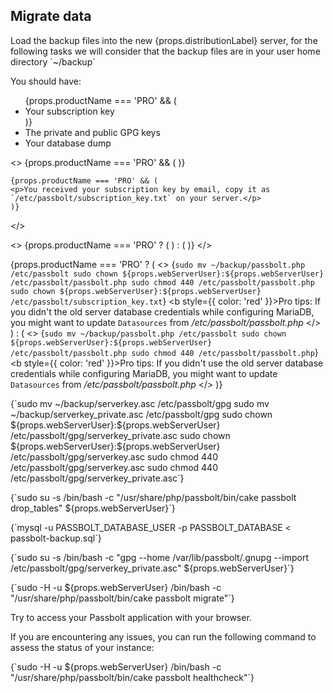 
## Migrate data

<p>Load the backup files into the new {props.distributionLabel} server, for the following tasks we will consider that the backup files are in your user home directory `~/backup`</p>

You should have:

<ul>
    {props.productName === 'PRO' && (
    <li>Your subscription key</li>
    )}
    <li>The private and public GPG keys</li>
    <li>Your database dump</li>
</ul>

<>
    {props.productName === 'PRO' && (
        <Incrementor
            title="Create the subscription key file"
            resetCounter={true}
        />
        )}

    {props.productName === 'PRO' && (
    <p>You received your subscription key by email, copy it as `/etc/passbolt/subscription_key.txt` on your server.</p>
    )}
</>

<>
    {props.productName === 'PRO' ? (
        <Incrementor
            title="Restore Passbolt configuration file and ensure rights and ownership are correct:"
            resetCounter={false}
        />
    ) : (
        <Incrementor
            title="Restore Passbolt configuration file and ensure rights and ownership are correct:"
            resetCounter={true}
        />
    )}
</>

{props.productName === 'PRO' ? (
<>
<CodeBlock>
    {`sudo mv ~/backup/passbolt.php /etc/passbolt
sudo chown ${props.webServerUser}:${props.webServerUser} /etc/passbolt/passbolt.php
sudo chmod 440 /etc/passbolt/passbolt.php
sudo chown ${props.webServerUser}:${props.webServerUser} /etc/passbolt/subscription_key.txt`}
</CodeBlock>
  <b style={{ color: 'red' }}>Pro tips:</b> If you didn't the old server database credentials while configuring MariaDB, you might want to update <code>Datasources</code> from <i>/etc/passbolt/passbolt.php</i>
  </>
) : (
<>
<CodeBlock>
    {`sudo mv ~/backup/passbolt.php /etc/passbolt
sudo chown ${props.webServerUser}:${props.webServerUser} /etc/passbolt/passbolt.php
sudo chmod 440 /etc/passbolt/passbolt.php`}
</CodeBlock>
  <b style={{ color: 'red' }}>Pro tips:</b> If you didn't use the old server database credentials while configuring MariaDB, you might want to update <code>Datasources</code> from <i>/etc/passbolt/passbolt.php</i>
  </>
)}


<Incrementor
    title="Restore GPG public and private keys and ensure rights and ownership are correct:"
/>

<CodeBlock>
    {`sudo mv ~/backup/serverkey.asc /etc/passbolt/gpg
sudo mv ~/backup/serverkey_private.asc /etc/passbolt/gpg
sudo chown ${props.webServerUser}:${props.webServerUser} /etc/passbolt/gpg/serverkey_private.asc
sudo chown ${props.webServerUser}:${props.webServerUser} /etc/passbolt/gpg/serverkey.asc
sudo chmod 440 /etc/passbolt/gpg/serverkey.asc
sudo chmod 440 /etc/passbolt/gpg/serverkey_private.asc`}
</CodeBlock>

<Incrementor
    title="Remove the empty inserted tables"
/>

<CodeBlock>
    {`sudo su -s /bin/bash -c "/usr/share/php/passbolt/bin/cake passbolt drop_tables" ${props.webServerUser}`}
</CodeBlock>

<Incrementor
    title="Load the backup into the database"
/>

<CodeBlock>
    {`mysql -u PASSBOLT_DATABASE_USER -p PASSBOLT_DATABASE < passbolt-backup.sql`}
</CodeBlock>

<Incrementor
    title="Import the server key"
/>

<CodeBlock>
    {`sudo su -s /bin/bash -c "gpg --home /var/lib/passbolt/.gnupg --import /etc/passbolt/gpg/serverkey_private.asc" ${props.webServerUser}`}
</CodeBlock>


<Incrementor
    title="Migrate Passbolt to the latest version"
/>

<CodeBlock>
    {`sudo -H -u ${props.webServerUser} /bin/bash -c "/usr/share/php/passbolt/bin/cake passbolt migrate"`}
</CodeBlock>

<Incrementor
    title="Test Passbolt"
/>

Try to access your Passbolt application with your browser.

If you are encountering any issues, you can run the following command to assess the status of your instance:

<CodeBlock>
    {`sudo -H -u ${props.webServerUser} /bin/bash -c "/usr/share/php/passbolt/bin/cake passbolt healthcheck"`}
</CodeBlock>




